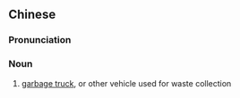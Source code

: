 {{also|垃圾车}}
==Chinese==
{{zh-forms|s=垃圾车|type=21}}

===Pronunciation===
{{zh-pron
|m=垃圾chē
|c=laap6 saap3 ce1
|h=pfs=lep-sep-chhâ
|cat=n
}}

===Noun===
{{zh-noun}}

# [[garbage truck]], or other vehicle used for waste collection